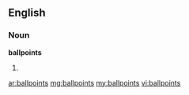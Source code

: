==English==

===Noun===
'''ballpoints'''

# {{plural of|[[ballpoint]]}}

[[ar:ballpoints]]
[[mg:ballpoints]]
[[my:ballpoints]]
[[vi:ballpoints]]